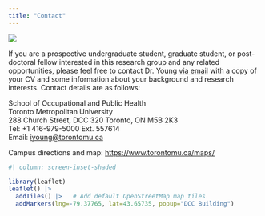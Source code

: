 ```yaml
---
title: "Contact"
---
```


![](images/dcc.jpg)

If you are a prospective undergraduate student, graduate student, or post-doctoral fellow interested in this research group and any related opportunities, please feel free to contact Dr. Young [via email](iyoung@torontomu.ca) with a copy of your CV and some information about your background and research interests. Contact details are as follows:

| School of Occupational and Public Health
| Toronto Metropolitan University
| 288 Church Street, DCC 320 Toronto, ON M5B 2K3
| Tel: +1 416-979-5000 Ext. 557614
| Email: <iyoung@torontomu.ca>

Campus directions and map: <https://www.torontomu.ca/maps/>

```r
#| column: screen-inset-shaded

library(leaflet)
leaflet() |> 
  addTiles() |>   # Add default OpenStreetMap map tiles
  addMarkers(lng=-79.37765, lat=43.65735, popup="DCC Building")
```
